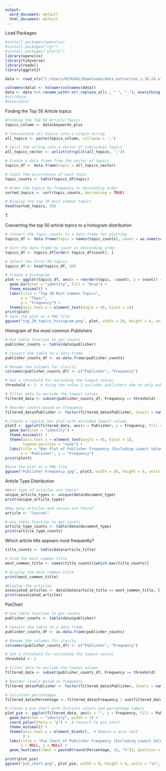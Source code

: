 ---
output:
  word_document: default
  html_document: default
---
Load Packages
```{r}
#install.packages(openxlsx)
#install.packages("rgl")
#install.packages("plotly")
library(openxlsx)
library(tidyverse)
library(readxl)
library(ggplot2)

data <- read_xls("C:/Users/KCVUSA1/Downloads/data_extraction_1.16.24.xls")

colnames(data) <- tolower(colnames(data))
data <- data %>% rename_with(~str_replace_all(., " ", "_"), everything())
#str(data)
#View(data)


```
Finding the Top 50 Article topics

```{r}
#Finding the Top 50 Article Topics
topics_column <- data$keywords_plus

# Concatenate all topics into a single string
all_topics <- paste(topics_column, collapse = ';')

# Split the string into a vector of individual topics
all_topics_vector <- unlist(strsplit(all_topics, ';'))

# Create a data frame from the vector of topics
topics_df <- data.frame(topic = all_topics_vector)

# Count the occurrences of each topic
topic_counts <- table(topics_df$topic)

# Order the topics by frequency in descending order
sorted_topics <- sort(topic_counts, decreasing = TRUE)

# Display the top 10 most common topics
head(sorted_topics, 50)

```
T


Converting the top 50 article topics to a histogram distribution
```{r}
# Convert the topic_counts to a data frame for plotting
topics_df <- data.frame(topic = names(topic_counts), count = as.numeric(topic_counts))

# Sort the data frame by count in descending order
topics_df <- topics_df[order(-topics_df$count), ]

# Select the first 50 topics
topics_df <- head(topics_df, 20)

# Create a histogram
plot <- ggplot(topics_df, aes(x = reorder(topic, -count), y = count)) +
  geom_bar(stat = "identity", fill = "blue") +
  theme_minimal() +
  labs(title = "Top 20 Most Common Topics",
       x = "Topic",
       y = "Frequency") +
  theme(axis.text.x = element_text(angle = 45, hjust = 1))
print(plot)
# Save the plot as a PNG file
ggsave("top_20_topics_histogram.png", plot, width = 20, height = 6, units = "in")
```

Histogram of the most common Publishers
```{r}

# Use table function to get counts
publisher_counts <- table(data$publisher)

# Convert the table to a data frame
publisher_counts_df <- as.data.frame(publisher_counts)

# Rename the columns for clarity
colnames(publisher_counts_df) <- c("Publisher", "Frequency")

# Set a threshold for excluding the lowest values
threshold <- 2  # Using the value 2 excludes publishers who've only published 1 paper

# Filter data to exclude the lowest values
filtered_data <- subset(publisher_counts_df, Frequency >= threshold)

# Reorder levels based on frequency
filtered_data$Publisher <- factor(filtered_data$Publisher, levels = names(sort(table(data$publisher), decreasing = TRUE)))

# Create a regular bar plot with excluded lowest values
plot3 <- ggplot(filtered_data, aes(x = Publisher, y = Frequency, fill = Publisher)) +
  geom_bar(stat = "identity") +
  theme_minimal() +
  theme(axis.text.x = element_text(angle = 45, hjust = 1),
        legend.position = "none") +
  labs(title = "Bar Plot of Publisher Frequency (Excluding Lowest Values)", 
       x = "Publisher", y = "Frequency")
print(plot3)

#Save the plot as a PNG file
ggsave("Publisher Frequency.jpg", plot3, width = 20, height = 6, units = "in")
```



Article Type Distribution
```{r}

#What type of articles are there?
unique_article_types <- unique(data$document_type)
print(unique_article_types)

#How many articles and review are there?
article <- "Journal"

# Use table function to get counts
article_type_counts <- table(data$document_type)
print(article_type_counts)

```

Which article title appears most frequently?
```{r}
title_counts <- table(data$article_title)

# Find the most common title
most_common_title <- names(title_counts)[which.max(title_counts)]

# Display the most common title
print(most_common_title)

#Display the articles
associated_articles <- data[data$article_title == most_common_title, ]
print(associated_articles)

```

PieChart
```{r}

# Use table function to get counts
publisher_counts <- table(data$publisher)

# Convert the table to a data frame
publisher_counts_df <- as.data.frame(publisher_counts)

# Rename the columns for clarity
colnames(publisher_counts_df) <- c("Publisher", "Frequency")

# Set a threshold for excluding the lowest values
threshold <- 2  

# Filter data to exclude the lowest values
filtered_data <- subset(publisher_counts_df, Frequency >= threshold)

# Reorder levels based on frequency
filtered_data$Publisher <- factor(filtered_data$Publisher, levels = names(sort(table(data$publisher), decreasing = TRUE)))

# Calculate percentages
filtered_data$Percentage <- filtered_data$Frequency / sum(filtered_data$Frequency) * 100

# Create a pie chart with distinct colors and percentage labels
plot_pie <- ggplot(filtered_data, aes(x = "", y = Frequency, fill = Publisher)) +
  geom_bar(stat = "identity", width = 1) +
  coord_polar(theta = "y") +  # Convert to pie chart
  theme_minimal() +
  theme(axis.text.x = element_blank(),  # Remove x-axis text
        ) +
  labs(title = "Pie Chart of Publisher Frequency (Excluding Lowest Values)", 
       x = NULL, y = NULL) +
  geom_text(aes(label = paste0(round(Percentage, 1), "%")), position = position_stack(vjust = 0.5))

print(plot_pie)
ggsave("pie_chart.png", plot_pie, width = 8, height = 8, units = "in", dpi = 300)
```


